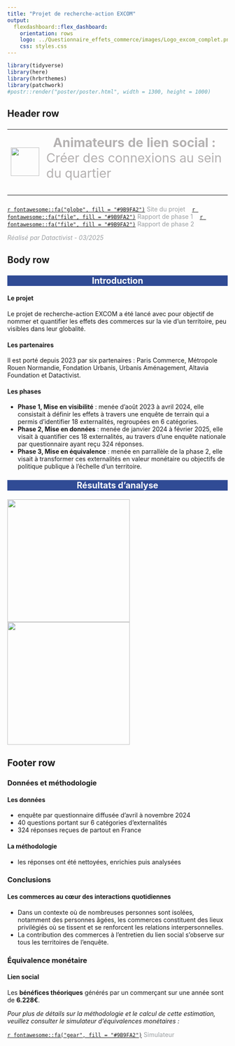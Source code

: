 ```yaml
---
title: "Projet de recherche-action EXCOM"
output: 
  flexdashboard::flex_dashboard:
    orientation: rows
    logo: ../Questionnaire_effets_commerce/images/Logo_excom_complet.png
    css: styles.css
---
```




```r
library(tidyverse)
library(here)
library(hrbrthemes)
library(patchwork)
#postr::render("poster/poster.html", width = 1300, height = 1000)
```

## Header row {data-height=13}

### {data-width=1000}


<table style="width:100%">
<tr>
  <td rowspan="5">
  <img src="../Questionnaire_effets_commerce/images/lien_social.png" style="width:65px"></img>
  </td>
  <td><p style="margin-top: 10px; font-size: 1.8em; color: #B4B1B1;">
  &nbsp; **Animateurs de lien social :** Créer des connexions au sein du quartier
  </td></p>
</tr>
</table> 

### {data-width=400}

<FONT COLOR="#9B9FA2">
[`r fontawesome::fa("globe", fill = "#9B9FA2")`](https://projet-excom.fr/) Site du projet &nbsp;&nbsp;
[`r fontawesome::fa("file", fill = "#9B9FA2")`](https://nextcloud.datactivist.coop/s/Q2W7tz7TyLTmw4p) Rapport de phase 1 &nbsp;&nbsp;
[`r fontawesome::fa("file", fill = "#9B9FA2")`](https://datactivist.coop/excom/rapport/Rapport.html) Rapport de phase 2 &nbsp;&nbsp;
</FONT>

<FONT COLOR="#9B9FA2">*Réalisé par Datactivist - 03/2025*</FONT>

## Body row {data-height=67}

###  {data-width=800}

<center>
<p style="aligne: center; font-size: 1.4em; color: white; background-color: #304B95;">**Introduction**</p>
</center>

#### Le projet

Le projet de recherche-action EXCOM a été lancé avec pour objectif de nommer et quantifier les effets des commerces sur la vie d’un territoire, peu visibles dans leur globalité. 

#### Les partenaires

Il est porté depuis 2023 par six partenaires : Paris Commerce, Métropole Rouen Normandie, Fondation Urbanis, Urbanis Aménagement, Altavia Foundation et Datactivist.
    
#### Les phases

- **Phase 1, Mise en visibilité** : menée d’août 2023 à avril 2024, elle consistait à définir les effets à travers une enquête de terrain qui a permis d’identifier 18 externalités, regroupées en 6 catégories.
- **Phase 2, Mise en données** : menée de janvier 2024 à février 2025, elle visait à quantifier ces 18 externalités, au travers d’une enquête nationale par questionnaire ayant reçu 324 réponses.
- **Phase 3, Mise en équivalence** : menée en parrallèle de la phase 2, elle visait à transformer ces externalités en valeur monétaire ou objectifs de politique publique à l’échelle d’un territoire.

### {data-width=800}

<center>
<p style="aligne: center; font-size: 1.4em; color: white; background-color: #304B95;">**Résultats d'analyse**</p>
</center>


![](../Questionnaire_effets_commerce/Questionnaire_effets_commerce_files/figure-html/unnamed-chunk-13-1.png){height=280}
![](../Questionnaire_effets_commerce/Questionnaire_effets_commerce_files/figure-html/unnamed-chunk-23-2.png){height=280}



## Footer row {data-height=28} 

### **Données et méthodologie** {data-width=40}

#### Les données

- enquête par questionnaire diffusée d’avril à novembre 2024
- 40 questions portant sur 6 catégories d'externalités
- 324 réponses reçues de partout en France

#### La méthodologie

- les réponses ont été nettoyées, enrichies puis analysées

### **Conclusions** {data-width=40}

#### Les commerces au cœur des interactions quotidiennes

- Dans un contexte où de nombreuses personnes sont isolées, notamment des personnes âgées, les commerces constituent des lieux privilégiés où se tissent et se renforcent les relations interpersonnelles.
- La contribution des commerces à l’entretien du lien social s’observe sur tous les territoires de l’enquête. 

### **Équivalence monétaire** {data-width=40}

#### Lien social 

Les **bénéfices théoriques** générés par un commerçant sur une année sont de **6.228€**.

*Pour plus de détails sur la méthodologie et le calcul de cette estimation, veuillez consulter le simulateur d'équivalences monétaires :* 

<p style="font-size: 1em; color: #9B9FA2;">
[`r fontawesome::fa("gear", fill = "#9B9FA2")`](https://projet-excom.fr/) Simulateur
</p>


